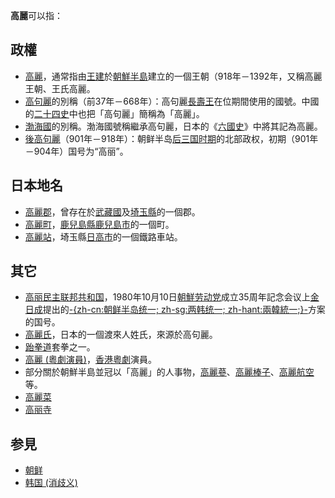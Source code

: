 {{noteTA
| 1  = zh-cn:卷心菜; zh-hk:椰菜; zh-tw:高麗菜
}}

'''高麗'''可以指：

==政權==
*[[高麗|高麗]]，通常指由[[高麗太祖|王建]]於[[朝鮮半島|朝鮮半島]]建立的一個王朝（918年－1392年，又稱高麗王朝、王氏高麗。
*[[高句麗|高句麗]]的別稱（前37年－668年）：高句麗[[長壽王|長壽王]]在位期間使用的國號。中國的[[二十四史|二十四史]]中也把「高句麗」簡稱為「高麗」。
*[[渤海國|渤海國]]的別稱。渤海國號稱繼承高句麗，日本的《[[六國史|六國史]]》中將其記為高麗。
*[[後高句麗|後高句麗]]（901年－918年）：朝鲜半岛[[後三國|后三国时期]]的北部政权，初期（901年－904年）国号为“高丽”。

==日本地名==
*[[高麗郡|高麗郡]]，曾存在於[[武藏國|武藏國]]及[[埼玉縣|埼玉縣]]的一個郡。
*[[高麗町|高麗町]]，[[鹿兒島縣|鹿兒島縣]][[鹿兒島市|鹿兒島市]]的一個町。
*[[高麗站|高麗站]]，埼玉縣[[日高市|日高市]]的一個鐵路車站。

==其它==
*[[高丽民主联邦共和国|高丽民主联邦共和国]]，1980年10月10日[[朝鮮劳动党|朝鮮劳动党]]成立35周年記念会议上[[金日成|金日成]]提出的[[兩韓統一|-{zh-cn:朝鲜半岛统一; zh-sg:两韩统一; zh-hant:兩韓統一;}-]]方案的国号。
*[[高麗氏|高麗氏]]，日本的一個渡來人姓氏，來源於高句麗。
*[[跆拳道|跆拳道]]套拳之一。
*[[高麗_(粵劇演員)|高麗 (粵劇演員)]]，[[香港|香港]][[粵劇|粵劇]]演員。
*部分關於朝鮮半島並冠以「高麗」的人事物，[[高麗蔘|高麗蔘]]、[[高麗棒子|高麗棒子]]、[[高麗航空|高麗航空]]等。
*[[高麗菜|高麗菜]]
*[[高丽寺|高丽寺]]

==参見== 
*[[朝鲜|朝鲜]]
*[[韩国_(消歧义)|韩国 (消歧义)]]

{{disambig|Cat=二字亞洲相關消歧義}}